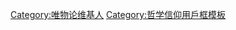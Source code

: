 {{Userbox-2
| border-c = blue
| border-s = 1
| id1       = 階級鬥爭
| id1-c     = red
| id1-fc    = lightblue
| id1-s     = 15
| id2       = 消滅私有
| id2-c     = red
| id2-fc    = lightblue
| id2-s     = 15
| info     = 這個用戶是'''[[科學社會主義]]'''者。
| info-c   = yellow
| info-fc  = black
| info-s   = 9
}}
<includeonly>[[Category:唯物论维基人]]
[[Category:科學社會主義維基人|{{PAGENAME}}]]</includeonly>
<noinclude>[[Category:哲学信仰用戶框模板]]</noinclude>